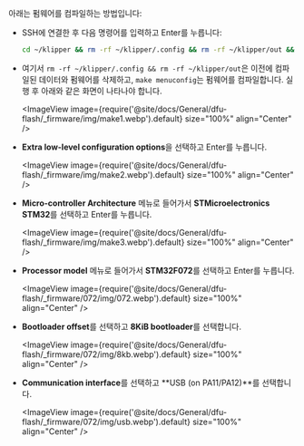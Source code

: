 아래는 펌웨어를 컴파일하는 방법입니다:
* SSH에 연결한 후 다음 명령어를 입력하고 Enter를 누릅니다:

    ```bash
    cd ~/klipper && rm -rf ~/klipper/.config && rm -rf ~/klipper/out && make menuconfig
    ```

* 여기서 `rm -rf ~/klipper/.config && rm -rf ~/klipper/out`은 이전에 컴파일된 데이터와 펌웨어를 삭제하고, `make menuconfig`는 펌웨어를 컴파일합니다. 실행 후 아래와 같은 화면이 나타나야 합니다.

    <ImageView image={require('@site/docs/General/dfu-flash/_firmware/img/make1.webp').default} size="100%" align="Center" />

* **Extra low-level configuration options**을 선택하고 Enter를 누릅니다.

    <ImageView image={require('@site/docs/General/dfu-flash/_firmware/img/make2.webp').default} size="100%" align="Center" />

* **Micro-controller Architecture** 메뉴로 들어가서 **STMicroelectronics STM32**를 선택하고 Enter를 누릅니다.

    <ImageView image={require('@site/docs/General/dfu-flash/_firmware/img/make3.webp').default} size="100%" align="Center" />

* **Processor model** 메뉴로 들어가서 **STM32F072**를 선택하고 Enter를 누릅니다.

    <ImageView image={require('@site/docs/General/dfu-flash/_firmware/072/img/072.webp').default} size="100%" align="Center" />

* **Bootloader offset**를 선택하고 **8KiB bootloader**를 선택합니다.

    <ImageView image={require('@site/docs/General/dfu-flash/_firmware/072/img/8kb.webp').default} size="100%" align="Center" />

* **Communication interface**를 선택하고 **USB (on PA11/PA12)**를 선택합니다.

    <ImageView image={require('@site/docs/General/dfu-flash/_firmware/072/img/usb.webp').default} size="100%" align="Center" />